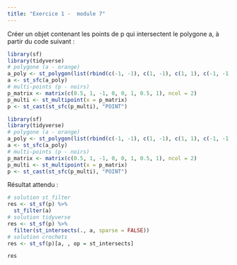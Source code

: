 ```yaml
---
title: "Exercice 1 -  module 7"
---
```


Créer un objet contenant les points de p qui intersectent le polygone a, à partir du code suivant :

```r
library(sf)
library(tidyverse)
# polygone (a - orange)
a_poly <- st_polygon(list(rbind(c(-1, -1), c(1, -1), c(1, 1), c(-1, -1))))
a <- st_sfc(a_poly)
# multi-points (p - noirs)
p_matrix <- matrix(c(0.5, 1, -1, 0, 0, 1, 0.5, 1), ncol = 2)
p_multi <- st_multipoint(x = p_matrix)
p <- st_cast(st_sfc(p_multi), "POINT")
```

```r
library(sf)
library(tidyverse)
# polygone (a - orange)
a_poly <- st_polygon(list(rbind(c(-1, -1), c(1, -1), c(1, 1), c(-1, -1))))
a <- st_sfc(a_poly)
# multi-points (p - noirs)
p_matrix <- matrix(c(0.5, 1, -1, 0, 0, 1, 0.5, 1), ncol = 2)
p_multi <- st_multipoint(x = p_matrix)
p <- st_cast(st_sfc(p_multi), "POINT")
```

Résultat attendu : 
```r
# solution st_filter
res <- st_sf(p) %>% 
  st_filter(a)
# solution tidyverse
res <- st_sf(p) %>% 
  filter(st_intersects(., a, sparse = FALSE))
# solution crochets
res <- st_sf(p)[a, , op = st_intersects]

res
```

